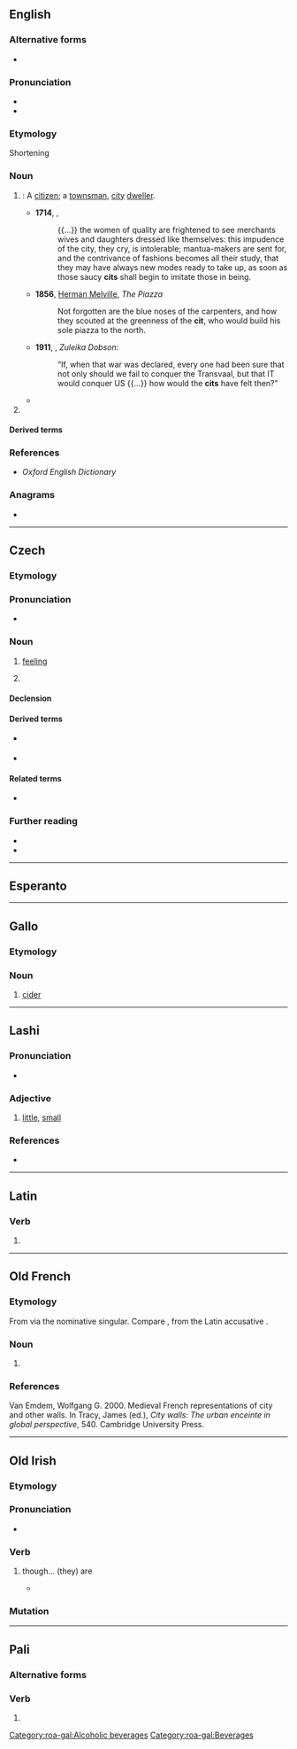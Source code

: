 {{also|cit.|ciť|č̓it}}
==English==

===Alternative forms===
* {{alter|en|cit.}}

===Pronunciation===
* {{IPA|en|/sɪt/}}
* {{rhymes|en|ɪt|s=1}}

===Etymology===
Shortening 

===Noun===
{{en-noun}}

# {{lb|en|derogatory|now|rare}} {{clipping of|en|citizen}}: A [[citizen]]; a [[townsman]], [[city]] [[dweller]].
#* '''1714''', {{w|Bernard Mandeville}}, ''{{w|The Fable of the Bees}}''
#*: {{...}} the women of quality are frightened to see merchants wives and daughters dressed like themselves: this impudence of the city, they cry, is intolerable; mantua-makers are sent for, and the contrivance of fashions becomes all their study, that they may have always new modes ready to take up, as soon as those saucy '''cits''' shall begin to imitate those in being.
#* '''1856''', [[w:Herman Melville|Herman Melville]], ''The Piazza''
#*: Not forgotten are the blue noses of the carpenters, and how they scouted at the greenness of the '''cit''', who would build his sole piazza to the north.
#* '''1911''', {{w|Max Beerbohm}}, ''Zuleika Dobson'':
#*: “If, when that war was declared, every one had been sure that not only should we fail to conquer the Transvaal, but that IT would conquer US {{...}} how would the '''cits''' have felt then?”
#* {{quote-book|1=en|year=1930|author=Norman Lindsay|authorlink=Norman Lindsay|title=Redheap|publisher=Ure Smith|location=Sydney|year_published=1965|page=154|passage=As a new-comer in the township, as a '''cit''', and a devotee to beer, Cummings was an excuse to keep an eye on Millie[.]}}
# {{clipping of|en|citation}}

====Derived terms====
{{col3|en|title=citizen|
|citess
|cittess
}}

===References===
<references/>
* ''Oxford English Dictionary''

===Anagrams===
* {{anagrams|en|a=cit|CTI|ICT|TCI|TIC|tic}}

----

==Czech==
{{wp|lang=cs}}

===Etymology===
{{deverbal|cs|cítit}}

===Pronunciation===
* {{cs-IPA}}

===Noun===
{{cs-noun|g=m-in}}

# [[feeling]]
#: {{uxi|cs|[[získat]] [[cit]] [[pro]].|to get a '''feel''' for.}}
#: {{uxi|cs|[[chovat]] [[cit]].|to have '''affection'''.}}
# {{l|en|emotion}}
#: {{syn|cs|emoce}}

====Declension====
{{cs-decl-noun
|cit|citu|citu|cit|cite|citu|citem
|city|citů|citům|city|city|citech|city
}}

====Derived terms====
* {{l|cs|bezcitný}} {{g|m}}
* {{l|cs|citový}}

====Related terms====
* {{l|cs|cítit}}

===Further reading===
* {{R:PSJC}}
* {{R:SSJC}}

{{c|cs|Emotions}}

----

==Esperanto==
{{no entry|eo|because=unattested}}

----

==Gallo==

===Etymology===
{{rfe|roa-gal}}

===Noun===
{{roa-gal-noun|m}}

# [[cider]]

[[Category:roa-gal:Alcoholic beverages]]
[[Category:roa-gal:Beverages]]

----

==Lashi==

===Pronunciation===
* {{IPA|lsi|/t͡ʃit/|/t͡ɕit/}}

===Adjective===
{{head|lsi|adjective}}

# [[little]], [[small]]

===References===
* {{R:lsi:Luk:2017}}

----

==Latin==

===Verb===
{{la-verb-form|cit}}

# {{inflection of|la|ciō||3|s|pres|act|ind}}

----

==Old French==

===Etymology===
From {{inh|fro|la|cīvitās}} via the nominative singular. Compare {{m|fro|citet}}, from the Latin accusative {{m|la|cīvitātem}}.

===Noun===
{{head|fro|noun}}

# {{synonym of|fro|citet}}

===References===
Van Emdem, Wolfgang G. 2000. Medieval French representations of city and other walls. In Tracy, James (ed.), ''City walls: The urban enceinte in global perspective'', 540. Cambridge University Press.

----

==Old Irish==

===Etymology===
{{univerbation|sga|cía|bat|t1=though|t2=be|pos2=3rd person plural present subjunctive}}

===Pronunciation===
* {{IPA|sga|/kʲid/}}

===Verb===
{{head|sga|verb form}}

# though… (they) are {{q|subjunctive}}
#* {{RQ:sga-gloss|Sg|207|b|11}}
#*: {{quote|sga|'''Cit''' comṡuidigthi la Grécu ní écen dúnni beta comṡuidigthi linn.|Although they are compounds in Greek (lit. {{m-g|with the Greeks}}), it is not necessary for us that they be compounds in our language (lit. {{m-g|with us}}).}}

===Mutation===
{{sga-mutation|c|it}}

----

==Pali==

===Alternative forms===
{{pi-alt}}

===Verb===
{{head|pi|verb form}}

# {{inflection of|pi|cintayati||root}}